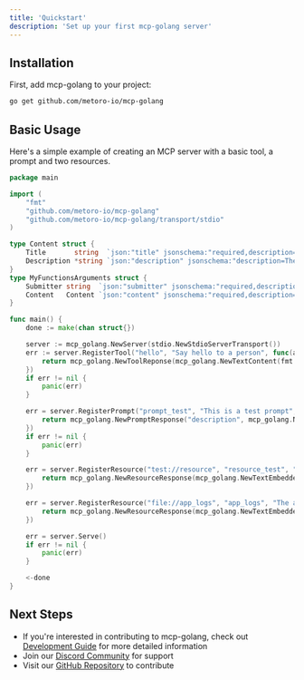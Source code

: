 ```yaml
---
title: 'Quickstart'
description: 'Set up your first mcp-golang server'
---
```


## Installation

First, add mcp-golang to your project:

```bash
go get github.com/metoro-io/mcp-golang
```

## Basic Usage

Here's a simple example of creating an MCP server with a basic tool, a prompt and two resources.

```go
package main

import (
	"fmt"
	"github.com/metoro-io/mcp-golang"
	"github.com/metoro-io/mcp-golang/transport/stdio"
)

type Content struct {
	Title       string  `json:"title" jsonschema:"required,description=The title to submit"`
	Description *string `json:"description" jsonschema:"description=The description to submit"`
}
type MyFunctionsArguments struct {
	Submitter string  `json:"submitter" jsonschema:"required,description=The name of the thing calling this tool (openai, google, claude, etc)"`
	Content   Content `json:"content" jsonschema:"required,description=The content of the message"`
}

func main() {
	done := make(chan struct{})

	server := mcp_golang.NewServer(stdio.NewStdioServerTransport())
	err := server.RegisterTool("hello", "Say hello to a person", func(arguments MyFunctionsArguments) (*mcp_golang.ToolResponse, error) {
		return mcp_golang.NewToolReponse(mcp_golang.NewTextContent(fmt.Sprintf("Hello, %server!", arguments.Submitter))), nil
	})
	if err != nil {
		panic(err)
	}

	err = server.RegisterPrompt("prompt_test", "This is a test prompt", func(arguments Content) (*mcp_golang.PromptResponse, error) {
		return mcp_golang.NewPromptResponse("description", mcp_golang.NewPromptMessage(mcp_golang.NewTextContent(fmt.Sprintf("Hello, %server!", arguments.Title)), mcp_golang.RoleUser)), nil
	})
	if err != nil {
		panic(err)
	}

	err = server.RegisterResource("test://resource", "resource_test", "This is a test resource", "application/json", func() (*mcp_golang.ResourceResponse, error) {
		return mcp_golang.NewResourceResponse(mcp_golang.NewTextEmbeddedResource("test://resource", "This is a test resource", "application/json")), nil
	})

	err = server.RegisterResource("file://app_logs", "app_logs", "The app logs", "text/plain", func() (*mcp_golang.ResourceResponse, error) {
		return mcp_golang.NewResourceResponse(mcp_golang.NewTextEmbeddedResource("file://app_logs", "This is a test resource", "text/plain")), nil
	})

	err = server.Serve()
	if err != nil {
		panic(err)
	}

	<-done
}
```

## Next Steps

- If you're interested in contributing to mcp-golang, check out [Development Guide](/development) for more detailed information
- Join our [Discord Community](https://discord.gg/33saRwE3pT) for support
- Visit our [GitHub Repository](https://github.com/metoro-io/mcp-golang) to contribute
